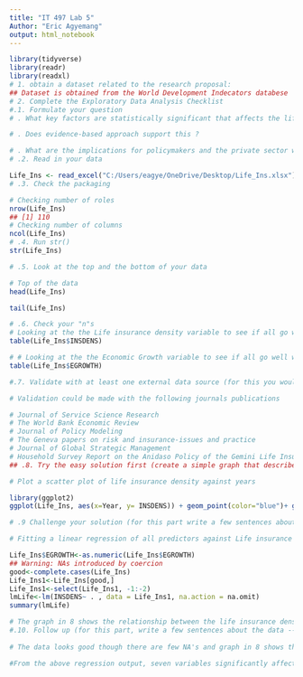 ```yaml
---
title: "IT 497 Lab 5"
Author: "Eric Agyemang"
output: html_notebook
---
```

```r
library(tidyverse)
library(readr)
library(readxl)
# 1. obtain a dataset related to the research proposal: 
## Dataset is obtained from the World Development Indecators databese 
# 2. Complete the Exploratory Data Analysis Checklist
#.1. Formulate your question 
# . What key factors are statistically significant that affects the life insurance demand in Africa? 

# . Does evidence-based approach support this ? 

# . What are the implications for policymakers and the private sector wishing to scale up life insurance in Africa?
# .2. Read in your data 

Life_Ins <- read_excel("C:/Users/eagye/OneDrive/Desktop/Life_Ins.xlsx")
# .3. Check the packaging 

# Checking number of roles
nrow(Life_Ins)
## [1] 110
# Checking number of columns
ncol(Life_Ins)
# .4. Run str() 
str(Life_Ins)

```


```r
# .5. Look at the top and the bottom of your data 

# Top of the data
head(Life_Ins)

```

```r
tail(Life_Ins)
```

```r
# .6. Check your "n"s 
# Looking at the the Life insurance density variable to see if all go well with that dependent variable
table(Life_Ins$INSDENS)

```

```r
# # Looking at the the Economic Growth variable to see if all go well with that independent variable
table(Life_Ins$EGROWTH)

```

```r
#.7. Validate with at least one external data source (for this you would normally look at existing data -- but for this assignment, just list 5 or more journals or conference proceedings that have research similar to your research proposal)) 

# Validation could be made with the following journals publications

# Journal of Service Science Research
# The World Bank Economic Review
# Journal of Policy Modeling
# The Geneva papers on risk and insurance-issues and practice
# Journal of Global Strategic Management
# Household Survey Report on the Anidaso Policy of the Gemini Life Insurance Company
## .8. Try the easy solution first (create a simple graph that describes part of the data. This can be a scatter plot, box plot or histogram or anything else that you feel would be useful).

# Plot a scatter plot of life insurance density against years

```

```r
library(ggplot2)
ggplot(Life_Ins, aes(x=Year, y= INSDENS)) + geom_point(color="blue")+ geom_smooth(method=lm, formula = y~x, se= FALSE, color="darkred", fill="blue")+ ggtitle("Scatter plot of Life Insurance Density and years")

```

```r
# .9 Challenge your solution (for this part write a few sentences about what the graph in #8 shows -- why does the graph look the way it does)

# Fitting a linear regression of all predictors against Life insurance density variable to determine the significant factors.

Life_Ins$EGROWTH<-as.numeric(Life_Ins$EGROWTH)
## Warning: NAs introduced by coercion
good<-complete.cases(Life_Ins)
Life_Ins1<-Life_Ins[good,]
Life_Ins1<-select(Life_Ins1, -1:-2)
lmLife<-lm(INSDENS~ . , data = Life_Ins1, na.action = na.omit)
summary(lmLife)

```


```r
# The graph in 8 shows the relationship between the life insurance density variables and the years. Here, years are plotted on the x-axis against the life insurance density on the y-axis. The dark red line is the line of best fit which shows that most of the points are scatted far away from the line of best fit and this shows how heterogeneous the variables of life insurance in Africa are. These explains the reason why the graph looks like that.
#.10. Follow up (for this part, write a few sentences about the data -- could you use it to answer your research questions? If not, where might you find data that could be used to answer your research questions? 
 
# The data looks good though there are few NA's and graph in 8 shows that there are lots of outliers in the data points and the data points looks heterogeneous. This data could be used to answer the research questions.

#From the above regression output, seven variables significantly affect life insurance density. These include the Ease of doing business, GNI per capita, Real Interest Rate, Insurance Penetration, Corruption Perception Index, Openness of Economy, and Government Spending.

```






